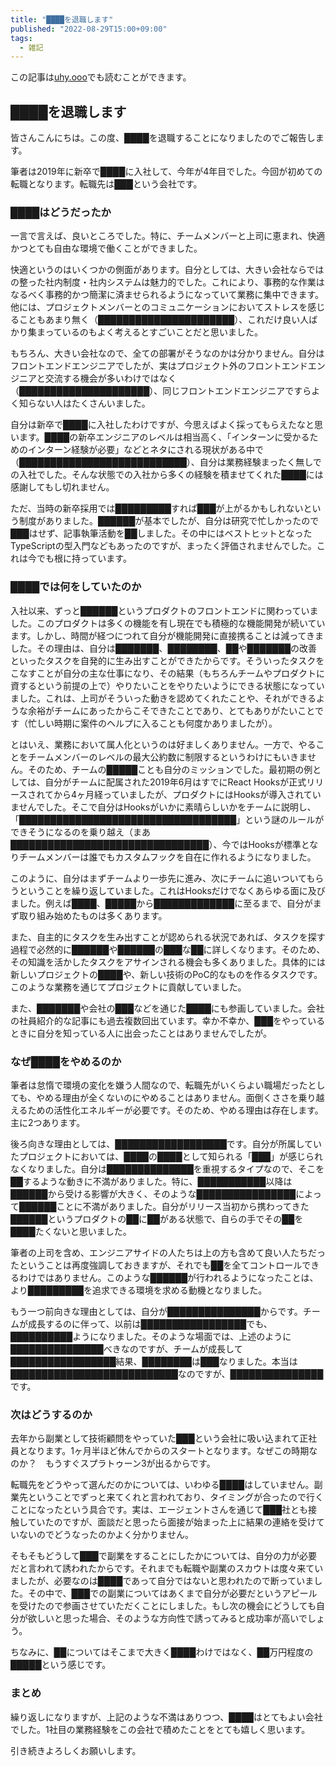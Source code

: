 ```yaml
---
title: "████を退職します"
published: "2022-08-29T15:00+09:00"
tags:
  - 雑記
---
```


この記事は[uhy.ooo](https://uhy.ooo/entries/byebye-line/)でも読むことができます。

## ████を退職します
皆さんこんにちは。この度、████を退職することになりましたのでご報告します。

筆者は2019年に新卒で████に入社して、今年が4年目でした。今回が初めての転職となります。転職先は███という会社です。

### ████はどうだったか
一言で言えば、良いところでした。特に、チームメンバーと上司に恵まれ、快適かつとても自由な環境で働くことができました。

快適というのはいくつかの側面があります。自分としては、大きい会社ならではの整った社内制度・社内システムは魅力的でした。これにより、事務的な作業はなるべく事務的かつ簡潔に済ませられるようになっていて業務に集中できます。他には、プロジェクトメンバーとのコミュニケーションにおいてストレスを感じることもあまり無く（██████████████████████）、これだけ良い人ばかり集まっているのもよく考えるとすごいことだと思いました。

もちろん、大きい会社なので、全ての部署がそうなのかは分かりません。自分はフロントエンドエンジニアでしたが、実はプロジェクト外のフロントエンドエンジニアと交流する機会が多いわけではなく（█████████████████████）、同じフロントエンドエンジニアですらよく知らない人はたくさんいました。

自分は新卒で████に入社したわけですが、今思えばよく採ってもらえたなと思います。████の新卒エンジニアのレベルは相当高く、「インターンに受かるためのインターン経験が必要」などとネタにされる現状がある中で（███████████████████████████）、自分は業務経験まったく無しでの入社でした。そんな状態での入社から多くの経験を積ませてくれた████には感謝してもし切れません。

ただ、当時の新卒採用では█████████すれば███が上がるかもしれないという制度がありました。██████が基本でしたが、自分は研究で忙しかったので███はせず、記事執筆活動を██しました。その中にはベストヒットとなったTypeScriptの型入門などもあったのですが、まったく評価されませんでした。これは今でも根に持っています。

### ████では何をしていたのか
入社以来、ずっと██████というプロダクトのフロントエンドに関わっていました。このプロダクトは多くの機能を有し現在でも積極的な機能開発が続いています。しかし、時間が経つにつれて自分が機能開発に直接携ることは減ってきました。その理由は、自分は███████、████████、██や███████の改善といったタスクを自発的に生み出すことができたからです。そういったタスクをこなすことが自分の主な仕事になり、その結果（もちろんチームやプロダクトに資するという前提の上で）やりたいことをやりたいようにできる状態になっていました。これは、上司がそういった動きを認めてくれたことや、それができるような余裕がチームにあったからこそできたことであり、とてもありがたいことです（忙しい時期に案件のヘルプに入ることも何度かありましたが）。

とはいえ、業務において属人化というのは好ましくありません。一方で、やることをチームメンバーのレベルの最大公約数に制限するというわけにもいきません。そのため、チームの█████ことも自分のミッションでした。最初期の例としては、自分がチームに配属された2019年6月はすでにReact Hooksが正式リリースされてから4ヶ月経っていましたが、プロダクトにはHooksが導入されていませんでした。そこで自分はHooksがいかに素晴らしいかをチームに説明し、「███████████████████████████████████」という謎のルールができそうになるのを乗り越え（まあ████████████████████████████████）、今ではHooksが標準となりチームメンバーは誰でもカスタムフックを自在に作れるようになりました。

このように、自分はまずチームより一歩先に進み、次にチームに追いついてもらうということを繰り返していました。これはHooksだけでなくあらゆる面に及びました。例えば████、█████から█████████████に至るまで、自分がまず取り組み始めたものは多くあります。

また、自主的にタスクを生み出すことが認められる状況であれば、タスクを探す過程で必然的に██████や██████の███な██に詳しくなります。そのため、その知識を活かしたタスクをアサインされる機会も多くありました。具体的には新しいプロジェクトの████や、新しい技術のPoC的なものを作るタスクです。このような業務を通じてプロジェクトに貢献していました。

また、███████や会社の███などを通じた████にも参画していました。会社の社員紹介的な記事にも過去複数回出ています。幸か不幸か、███をやっているときに自分を知っている人に出会ったことはありませんでしたが。

### なぜ████をやめるのか
筆者は怠惰で環境の変化を嫌う人間なので、転職先がいくらよい職場だったとしても、やめる理由が全くないのにやめることはありません。面倒くささを乗り越えるための活性化エネルギーが必要です。そのため、やめる理由は存在します。主に2つあります。

後ろ向きな理由としては、██████████████████です。自分が所属していたプロジェクトにおいては、████の████として知られる「███」が感じられなくなりました。自分は██████████████を重視するタイプなので、そこを██するような動きに不満がありました。特に、███████████以降は██████から受ける影響が大きく、そのような████████████████によって██████ことに不満がありました。自分がリリース当初から携わってきた██████というプロダクトの██に██がある状態で、自らの手でその██を████たくないと思いました。

筆者の上司を含め、エンジニアサイドの人たちは上の方も含めて良い人たちだったということは再度強調しておきますが、それでも██を全てコントロールできるわけではありません。このような██████が行われるようになったことは、より█████████を追求できる環境を求める動機となりました。

もう一つ前向きな理由としては、自分が███████████████からです。チームが成長するのに伴って、以前は█████████████████でも、██████████ようになりました。そのような場面では、上述のように███████████████べきなのですが、チームが成長して█████████████████結果、████████は███なりました。本当は███████████████████████████なのですが、███████████████です。

### 次はどうするのか
去年から副業として技術顧問をやっていた███という会社に吸い込まれて正社員となります。1ヶ月半ほど休んでからのスタートとなります。なぜこの時期なのか？　もうすぐスプラトゥーン3が出るからです。

転職先をどうやって選んだのかについては、いわゆる████はしていません。副業先ということでずっと来てくれと言われており、タイミングが合ったので行くことになったという具合です。実は、エージェントさんを通じて███社とも接触していたのですが、面談だと思ったら面接が始まった上に結果の連絡を受けていないのでどうなったのかよく分かりません。

そもそもどうして███で副業をすることにしたかについては、自分の力が必要だと言われて誘われたからです。それまでも転職や副業のスカウトは度々来ていましたが、必要なのは████であって自分ではないと思われたので断っていました。その中で、███での副業についてはあくまで自分が必要だというアピールを受けたので参画させていただくことにしました。もし次の機会にどうしても自分が欲しいと思った場合、そのような方向性で誘ってみると成功率が高いでしょう。

ちなみに、██についてはそこまで大きく████わけではなく、██万円程度の█████という感じです。

### まとめ
繰り返しになりますが、上記のような不満はありつつ、████はとてもよい会社でした。1社目の業務経験をこの会社で積めたことをとても嬉しく思います。

引き続きよろしくお願いします。